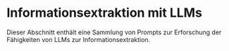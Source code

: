 # Informationsextraktion mit LLMs


Dieser Abschnitt enthält eine Sammlung von Prompts zur Erforschung der Fähigkeiten von LLMs zur Informationsextraktion.

<ContentFileNames
  section="prompts/information-extraction"
  lang="de"
/>
